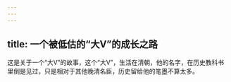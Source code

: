 ```yaml
---
---
---
```

title: 一个被低估的“大V”的成长之路
---




这是关于一个“大V”的故事，这个“大V”，生活在清朝，他的名字，在历史教科书里倒是见过，只是相对于其他晚清名臣，历史留给他的笔墨不算太多。